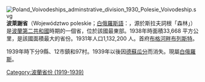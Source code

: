 {{unreferenced|time=2008-10-16}}

[[File:Poland_Voivodeships_adminstrative_division_1930_Polesie_Voivodeship.svg|right]]
'''波萊謝省'''（Województwo poleskie；[[白俄羅斯語|白俄羅斯語]]：{{lang|be|Палескае вайводзтва}}，源於斯拉夫詞根「森林」）是[[波蘭|波蘭]][[波蘭第二共和國|第二共和國]]時期的一個省，位於該國最東部。1938年時面積33,668 平方公里，是該國面積最大的省份。1931年人口1,132,200 人。首府[[布列斯特|布格河畔布列斯特]]。

1939年時下分9縣、12市鎮和97村。1939年以後因[[蘇德互不侵犯條約|德蘇瓜分]]而消失。現屬[[白俄羅斯|白俄羅斯]]。
[[Category:波蘭省份_(1919-1939)|Category:波蘭省份 (1919-1939)]]